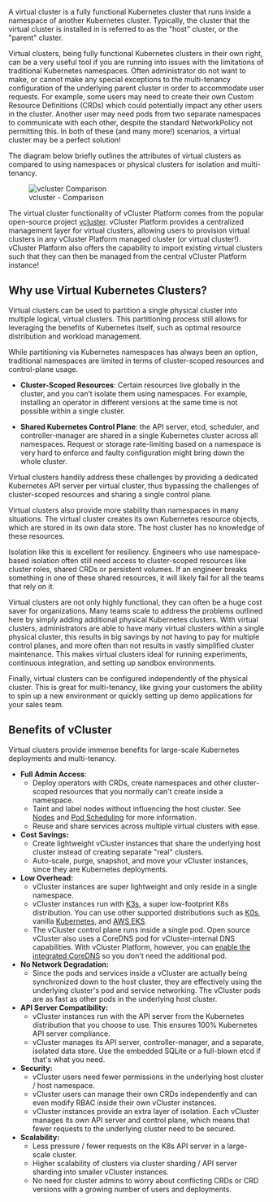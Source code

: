 A virtual cluster is a fully functional Kubernetes cluster that runs inside a namespace of
another Kubernetes cluster. Typically, the cluster that the virtual cluster is installed in is
referred to as the "host" cluster, or the "parent" cluster.

Virtual clusters, being fully functional Kubernetes clusters in their own right, can be a very
useful tool if you are running into issues with the limitations of traditional Kubernetes
namespaces. Often administrator do not want to make, or cannot make any special exceptions to the
multi-tenancy configuration of the underlying parent cluster in order to accommodate user requests.
For example, some users may need to create their own Custom Resource Definitions (CRDs) which
could potentially impact any other users in the cluster. Another user may need pods from two
separate namespaces to communicate with each other, despite the standard NetworkPolicy not
permitting this. In both of these (and many more!) scenarios, a virtual cluster may be a perfect
solution!

The diagram below briefly outlines the attributes of virtual clusters as compared to using
namespaces or physical clusters for isolation and multi-tenancy.

<figure>
<img
  src={require('@site/static/media/v2/vcluster-comparison.png').default}
  alt="vcluster Comparison"
 />
  <figcaption>vcluster - Comparison</figcaption>
</figure>

The virtual cluster functionality of vCluster Platform comes from the popular open-source project
[vcluster](https://vcluster.com). vCluster Platform provides a centralized management layer for virtual
clusters, allowing users to provision virtual clusters in any vCluster Platform managed cluster (or virtual
cluster!). vCluster Platform also offers the capability to import existing virtual clusters such that they
can then be managed from the central vCluster Platform instance!

## Why use Virtual Kubernetes Clusters?

Virtual clusters can be used to partition a single physical cluster into multiple logical,
virtual clusters. This partitioning process still allows for leveraging the benefits of Kubernetes
itself, such as optimal resource distribution and workload management.

While partitioning via Kubernetes namespaces has always been an option, traditional namespaces
are limited in terms of cluster-scoped resources and control-plane usage.

- **Cluster-Scoped Resources**: Certain resources live globally in the cluster, and you can’t
  isolate them using namespaces. For example, installing an operator in different versions at the
  same time is not possible within a single cluster.

- **Shared Kubernetes Control Plane**: the API server, etcd, scheduler, and controller-manager
  are shared in a single Kubernetes cluster across all namespaces. Request or storage
  rate-limiting based on a namespace is very hard to enforce and faulty configuration might bring
  down the whole cluster.

Virtual clusters handily address these challenges by providing a dedicated Kubernetes API server
per virtual cluster, thus bypassing the challenges of cluster-scoped resources and sharing a
single control plane.

Virtual clusters also provide more stability than namespaces in many situations. The virtual
cluster creates its own Kubernetes resource objects, which are stored in its own data store. The
host cluster has no knowledge of these resources.

Isolation like this is excellent for resiliency. Engineers who use namespace-based isolation
often still need access to cluster-scoped resources like cluster roles, shared CRDs or
persistent volumes. If an engineer breaks something in one of these shared resources, it will
likely fail for all the teams that rely on it.

Virtual clusters are not only highly functional, they can often be a huge cost saver for
organizations. Many teams scale to address the problems outlined here by simply adding
additional physical Kubernetes clusters. With virtual clusters, administrators are able to have
many virtual clusters within a single physical cluster, this results in big savings by not
having to pay for multiple control planes, and more often than not results in vastly simplified
cluster maintenance. This makes virtual clusters ideal for running experiments, continuous
integration, and setting up sandbox environments.

Finally, virtual clusters can be configured independently of the physical cluster. This is great
for multi-tenancy, like giving your customers the ability to spin up a new environment or
quickly setting up demo applications for your sales team.


## Benefits of vCluster

Virtual clusters provide immense benefits for large-scale Kubernetes deployments and multi-tenancy.

- **Full Admin Access**:
    - Deploy operators with CRDs, create namespaces and other cluster-scoped resources that you normally can't create inside a namespace.
    - Taint and label nodes without influencing the host cluster. See [Nodes](/architecture/nodes.mdx) and [Pod Scheduling](/architecture/scheduling.mdx) for more information.
    - Reuse and share services across multiple virtual clusters with ease.
- **Cost Savings:**
    - Create lightweight vCluster instances that share the underlying host cluster instead of creating separate "real" clusters.
    - Auto-scale, purge, snapshot, and move your vCluster instances, since they are Kubernetes deployments.
- **Low Overhead:**
    - vCluster instances are super lightweight and only reside in a single namespace.
    - vCluster instances run with [K3s](https://k3s.io/), a super low-footprint K8s distribution. You can use other supported distributions such as [K0s](https://k0sproject.io/), vanilla [Kubernetes](https://kubernetes.io/), and [AWS EKS](https://aws.amazon.com/eks/).
    - The vCluster control plane runs inside a single pod. Open source vCluster also uses a CoreDNS pod for vCluster-internal DNS capabilities. With vCluster Platform, however, you can [enable the integrated CoreDNS](https://www.vcluster.com/pro/docs/features/integrated_coredns) so you don't need the additional pod.
- **No Network Degradation:**
    - Since the pods and services inside a vCluster are actually being synchronized down to the host cluster, they are effectively using the underlying cluster's pod and service networking. The vCluster pods are as fast as other pods in the underlying host cluster.
- **API Server Compatibility:**
    - vCluster instances run with the API server from the Kubernetes distribution that you choose to use. This ensures 100% Kubernetes API server compliance.
    - vCluster manages its API server, controller-manager, and a separate, isolated data store. Use the embedded SQLite or a full-blown etcd if that's what you need.
- **Security:**
    - vCluster users need fewer permissions in the underlying host cluster / host namespace.
    - vCluster users can manage their own CRDs independently and can even modify RBAC inside their own vCluster instances.
    - vCluster instances provide an extra layer of isolation. Each vCluster manages its own API server and control plane, which means that fewer requests to the underlying cluster need to be secured.
- **Scalability:**
    - Less pressure / fewer requests on the K8s API server in a large-scale cluster.
    - Higher scalability of clusters via cluster sharding / API server sharding into smaller vCluster instances.
    - No need for cluster admins to worry about conflicting CRDs or CRD versions with a growing number of users and deployments.